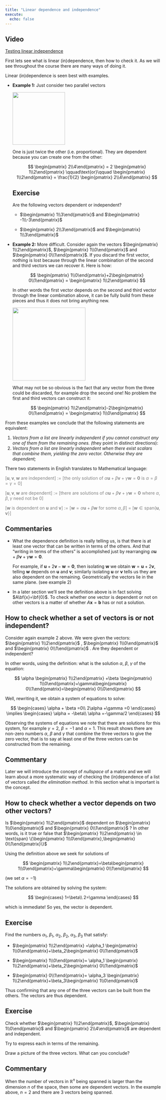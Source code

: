 ---
title: "Linear dependence and independence"
execute:
  echo: false
---

::: {.callout-tip appearance="simple"}
## Video

[Testing linear independence](https://youtu.be/Lu1zby_EykI){target="_blank"}
:::

First lets see what is linear (in)dependence, then how to check it. As we will see throughout the course there are many ways of doing it.

Linear (in)dependence is seen best with examples.

-   **Example 1:** Just consider two parallel vectors

    ![](figs/two_parallel_vectors.png){width="169"}

    One is just twice the other (i.e. proportional). They are dependent because you can create one from the other:

    $$ \begin{pmatrix} 2\\4\end{pmatrix} = 2 \begin{pmatrix} 1\\2\end{pmatrix} \qquad\text{or}\qquad \begin{pmatrix} 1\\2\end{pmatrix} = \frac{1}{2} \begin{pmatrix} 2\\4\end{pmatrix} $$

    ::: {.callout-caution appearance="simple"}
    ## Exercise

    Are the following vectors dependent or independent?

    -   $\begin{pmatrix} 1\\3\end{pmatrix}$ and $\begin{pmatrix} -1\\-3\end{pmatrix}$

    -   $\begin{pmatrix} 2\\3\end{pmatrix}$ and $\begin{pmatrix} 1\\3\end{pmatrix}$
    :::

-   **Example 2:** More difficult. Consider again the vectors $\begin{pmatrix} 1\\2\end{pmatrix}$, $\begin{pmatrix} 1\\0\end{pmatrix}$ and $\begin{pmatrix} 0\\1\end{pmatrix}$. If you discard the first vector, nothing is lost because through the linear combination of the second and third vectors we can recover it. Here is how:

    $$ \begin{pmatrix} 1\\0\end{pmatrix}+2\begin{pmatrix} 0\\1\end{pmatrix} = \begin{pmatrix} 1\\2\end{pmatrix} $$

    In other words the first vector depends on the second and third vector through the linear combination above, it can be fully build from these pieces and thus it does not bring anything new.

    ![](figs/three_vectors_R2.png){width="235"}

    What may not be so obvious is the fact that any vector from the three could be discarded, for example drop the second one! No problem the first and third vectors can construct it:

    $$ \begin{pmatrix} 1\\2\end{pmatrix}-2\begin{pmatrix} 0\\1\end{pmatrix} = \begin{pmatrix} 1\\0\end{pmatrix} $$

From these examples we conclude that the following statements are equivalent:

1.  *Vectors from a list are linearly independent if you cannot construct any one of them from the remaining ones. (*they point in distinct directions):
2.  *Vectors from a list are linearly independent when there exist scalars that combine them, yielding the zero vector. Otherwise they are dependent;*

There two statements in English translates to Mathematical language:

::: {#def-dep_or_indep style="color:gray"}
\[$\mathbf{u},\mathbf{v},\mathbf{w}$ are independent\] := \[the only solution of $\alpha \mathbf{u} +\beta \mathbf{v} + \gamma \mathbf{w} = \mathbf{0}$ is $\alpha=\beta=\gamma=0$\]

\[$\mathbf{u},\mathbf{v},\mathbf{w}$ are dependent\] := \[there are solutions of $\alpha \mathbf{u} +\beta \mathbf{v} + \gamma \mathbf{w} = \mathbf{0}$ where $\alpha,\beta,\gamma$ need not be $0$\]

\[$\mathbf{w}$ is dependent on $\mathbf{u}$ and $\mathbf{v}$\] := \[$\mathbf{w} = \alpha \mathbf{u} + \beta\mathbf{w}$ for some $\alpha,\beta$\] = \[$\mathbf{w} \in \text{span}\{\mathbf{u},\mathbf{v}\}$\]
:::

::: callout-note
## Commentaries

-   What the dependence definition is really telling us, is that there is at least one vector that can be written in terms of the others. And that "writing in terms of the others" is accomplished just by rearranging $\alpha \mathbf{u} +\beta \mathbf{v} + \gamma \mathbf{w} = \mathbf{0}$.

    For example, if $\mathbf{u} +2\mathbf{v} - \mathbf{w} = \mathbf{0}$, then isolating $\mathbf{w}$ we obtain $\mathbf{w}=\mathbf{u} + 2\mathbf{v}$, telling $\mathbf{w}$ depends on $\mathbf{u}$ and $\mathbf{v}$; similarly isolating $\mathbf{u}$ or $\mathbf{v}$ tells us they are also dependent on the remaining. Geometrically the vectors lie in the same plane. (see example 2)

-   In a later section we'll see the definition above is in fact solving $A\bf{x}=\bf{0}$. To check whether one vector is dependent or not on other vectors is a matter of whether $A\mathbf{x}=\mathbf{b}$ has or not a solution.
:::

## How to check whether a set of vectors is or not independent?

Consider again example 2 above. We were given the vectors: $\begin{pmatrix} 1\\2\end{pmatrix}$ , $\begin{pmatrix} 1\\0\end{pmatrix}$ and $\begin{pmatrix} 0\\1\end{pmatrix}$ . Are they dependent or independent?

In other words, using the definition: what is the solution $\alpha$, $\beta$, $\gamma$ of the equation:

$$
\alpha \begin{pmatrix} 1\\2\end{pmatrix} +\beta \begin{pmatrix} 1\\0\end{pmatrix}+\gamma\begin{pmatrix} 0\\1\end{pmatrix}=\begin{pmatrix} 0\\0\end{pmatrix}
$$

Well, rewriting it, we obtain a system of equations to solve:

$$
\begin{cases}
\alpha + \beta =0\\
2\alpha +\gamma =0
\end{cases}
\implies
\begin{cases}
\alpha = -\beta\\
\alpha =-\gamma/2
\end{cases}
$$

Observing the systems of equations we note that there are solutions for this system, for example $\gamma=2$, $\beta= -1$ and $\alpha=1$. This result shows there are non-zero numbers $\alpha$, $\beta$ and $\gamma$ that combine the three vectors to give the zero vector, that is to say at least one of the three vectors can be constructed from the remaining.

::: callout-note
## Commentary

Later we will introduce the concept of *nullspace* of a matrix and we will learn about a more systematic way of checking the (in)dependence of a list of vectors called *the elimination method*. In this section what is important is the concept.
:::

## How to check whether a vector depends on two other vectors?

Is $\begin{pmatrix} 1\\2\end{pmatrix}$ dependent on $\begin{pmatrix} 1\\0\end{pmatrix}$ and $\begin{pmatrix} 0\\1\end{pmatrix}$ ? In other words, is it true or false that $\begin{pmatrix} 1\\2\end{pmatrix} \in \text{span} \{\begin{pmatrix} 1\\0\end{pmatrix},\begin{pmatrix} 0\\1\end{pmatrix}\}$

Using the definition above we seek for solutions of

$$ \begin{pmatrix} 1\\2\end{pmatrix}=\beta\begin{pmatrix} 1\\0\end{pmatrix}+\gamma\begin{pmatrix} 0\\1\end{pmatrix} $$

(we set $\alpha=-1$)

The solutions are obtained by solving the system:

$$ \begin{cases} 1=\beta\\ 2=\gamma \end{cases} $$

which is immediate! So yes, the vector is dependent.

::: {.callout-caution appearance="simple"}
## Exercise

Find the numbers $\alpha_1$, $\beta_1$, $\alpha_2$, $\beta_2$, $\alpha_3$, $\beta_3$ that satisfy:

-   $\begin{pmatrix} 1\\2\end{pmatrix} =\alpha_1 \begin{pmatrix} 1\\0\end{pmatrix}+\beta_2\begin{pmatrix} 0\\1\end{pmatrix}$

-   $\begin{pmatrix} 1\\0\end{pmatrix}= \alpha_1 \begin{pmatrix} 1\\2\end{pmatrix}+\beta_2\begin{pmatrix} 0\\1\end{pmatrix}$

-   $\begin{pmatrix} 0\\1\end{pmatrix}= \alpha_3 \begin{pmatrix} 1\\2\end{pmatrix}+\beta_3\begin{pmatrix} 1\\0\end{pmatrix}$

Thus confirming that any one of the three vectors can be built from the others. The vectors are thus dependent.
:::

::: {.callout-caution appearance="simple"}
## Exercise

Check whether $\begin{pmatrix} 1\\2\end{pmatrix}$, $\begin{pmatrix} 1\\0\end{pmatrix}$ and $\begin{pmatrix} 2\\4\end{pmatrix}$ are dependent and independent.

Try to express each in terms of the remaining.

Draw a picture of the three vectors. What can you conclude?
:::

::: callout-note
## Commentary

When the number of vectors in $\mathbb{R}^n$ being spanned is larger than the dimension $n$ of the space, then some are dependent vectors. In the example above, $n=2$ and there are $3$ vectors being spanned.
:::
